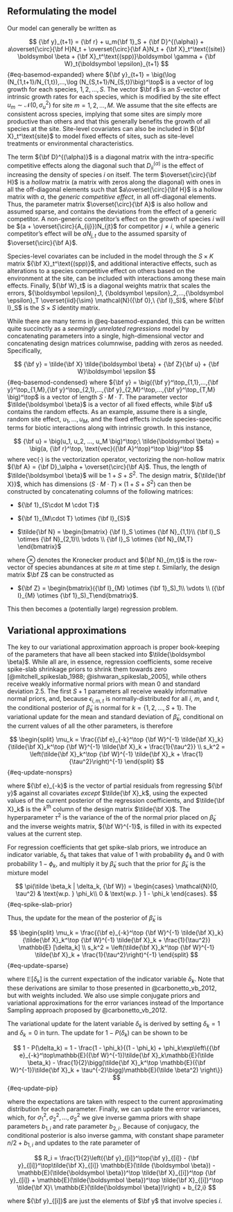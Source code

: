 
## Reformulating the model {.appendix}

Our model can generally be written as

$$
{\bf y}_{t+1} = {\bf r} + u_m{\bf 1}_S + {\bf D}^{(\alpha)} + a\overset{\circ}{\bf H}N_t + \overset{\circ}{\bf A}N_t + {\bf X}_t^\text{(site)} \boldsymbol \beta + {\bf X}_t^\text{(spp)}\boldsymbol \gamma + {\bf W}_t{\boldsymbol \epsilon}_{t+1}
$$ {#eq-basemod-expanded}
where ${\bf y}_{t+1} = \big(\log (N_{1,t+1}/N_{1,t}),...,\log (N_{S,t+1}/N_{S,t})\big)^\top$ is a vector of log growth for each species, $1,2,...,S$. The vector $\bf r$ is an $S$-vector of intrinsic growth rates for each species, which is modified by the site effect $u_m \sim \mathcal{N}(0, \sigma_u^2)$ for site $m = 1,2,...,M$. We assume that the site effects are consistent across species, implying that some sites are simply more productive than others and that this generally benefits the growth of all species at the site. Site-level covariates can also be included in ${\bf X}_t^\text{site}$ to model fixed effects of sites, such as site-level treatments or environmental characteristics. 

The term ${\bf D}^{(\alpha)}$ is a diagonal matrix with the intra-specific competitive effects along the diagonal such that $D^{(\alpha)}_{ii}$ is the effect of increasing the density of species $i$ on itself. The term $\overset{\circ}{\bf H}$ is a *hollow* matrix (a matrix with zeros along the diagonal) with ones in all the off-diagonal elements such that $a\overset{\circ}{\bf H}$ is a hollow matrix with $a$, the *generic competitive effect*, in all off-diagonal elements. Thus, the parameter matrix $\overset{\circ}{\bf A}$ is also hollow and assumed sparse, and contains the deviations from the effect of a generic competitor. A non-generic competitor's effect on the growth of species $i$ will be $(a + \overset{\circ}{A_{ij}})N_{jt}$ for competitor $j\ne i$, while a generic competitor's effect will be $aN_{j,t}$ due to the assumed sparsity of $\overset{\circ}{\bf A}$.

Species-level covariates can be included in the model through the $S \times K$ matrix ${\bf X}_t^\text{(spp)}$, and additional interactive effects, such as alterations to a species competitive effect on others based on the environment at the site, can be included with interactions among these main effects. Finally, ${\bf W}_t$ is a diagonal weights matrix that scales the errors, ${\boldsymbol \epsilon}_1, {\boldsymbol \epsilon}_2,...,{\boldsymbol \epsilon}_T \overset{iid}{\sim} \mathcal{N}({\bf 0},\ {\bf I}_S)$, where ${\bf I}_S$ is the $S \times S$ identity matrix.

While there are many terms in @eq-basemod-expanded, this can be written quite succinctly as a *seemingly unrelated regressions* model by concatenating parameters into a single, high-dimensional vector and concatenating design matrices columnwise, padding with zeros as needed. Specifically,

$$
{\bf y} = \tilde{\bf X} \tilde{\boldsymbol \beta} + {\bf Z}{\bf u} + {\bf W}\boldsymbol \epsilon
$$ {#eq-basemod-condensed}
where ${\bf y} = \big({\bf y}^\top_{1,1},...,{\bf y}^\top_{1,M},{\bf y}^\top_{2,1},...,{\bf y}_{2,M}^\top,...,{\bf y}^\top_{T,M} \big)^\top$ is a vector of length $S \cdot M \cdot T$. The parameter vector $\tilde{\boldsymbol \beta}$ is a vector of all fixed effects, while $\bf u$ contains the random effects. As an example, assume there is a single, random site effect, $u_1, ..., u_M$, and the fixed effects include species-specific terms for biotic interactions along with intrinsic growth. In this instance,

$$
{\bf u} = \big(u_1, u_2, ..., u_M \big)^\top;\ \tilde{\boldsymbol \beta} = \big(a, {\bf r}^\top, \text{vec}({\bf A}^\top)^\top \big)^\top
$$
where $\text{vec}(\cdot)$ is the vectorization operator, vectorizing the non-hollow matrix ${\bf A} = {\bf D}_\alpha + \overset{\circ}{\bf A}$. Thus, the length of $\tilde{\boldsymbol \beta}$ will be $1 + S + S^2$. The design matrix, ${\tilde{\bf X}}$, which has dimensions $(S\cdot M \cdot T) \times (1 + S + S^2)$ can then be constructed by concatenating columns of the following matrices:

- ${\bf 1}_{S\cdot M \cdot T}$

- ${\bf 1}_{M\cdot T} \otimes {\bf I}_{S}$

- $\tilde{\bf N} = \begin{bmatrix} {\bf I}_S \otimes {\bf N}_{1,1}\\ {\bf I}_S \otimes {\bf N}_{2,1}\\ \vdots \\ {\bf I}_S \otimes {\bf N}_{M,T} \end{bmatrix}$

where $\otimes$ denotes the Kronecker product and ${\bf N}_{m,t}$ is the row-vector of species abundances at site $m$ at time step $t$. Similarly, the design matrix $\bf Z$ can be constructed as

- ${\bf Z} = \begin{bmatrix}({\bf I}_{M} \otimes {\bf 1}_S)_1\\ \vdots \\ ({\bf I}_{M} \otimes {\bf 1}_S)_T\end{bmatrix}$.

This then becomes a (potentially large) regression problem. 

## Variational approximations {.appendix}

The key to our variational approximation approach is proper book-keeping of the parameters that have all been stacked into $\tilde{\boldsymbol \beta}$. While all are, in essence, regression coefficients, some receive spike-slab shrinkage priors to shrink them towards zero [@mitchell_spikeslab_1988; @ishwaran_spikeslab_2005], while others receive weakly informative normal priors with mean 0 and standard deviation 2.5. The first $S + 1$ parameters all receive weakly informative normal priors, and, because $\epsilon_{i,m,t}$ is normally-distributed for all $i,\ m,$ and $t$, the conditional posterior of $\tilde \beta_k$ is normal for $k = \{1, 2, ..., S+1\}$. The variational update for the mean and standard deviation of $\tilde\beta_k$, conditional on the current values of all the other parameters, is therefore

$$
\begin{split}
\mu_k = \frac{{\bf e}_{-k}^\top {\bf W}^{-1} \tilde{\bf X}_k}{\tilde{\bf X}_k^\top {\bf W}^{-1} \tilde{\bf X}_k + \frac{1}{\tau^2}} \\
s_k^2 = \left(\tilde{\bf X}_k^\top {\bf W}^{-1} \tilde{\bf X}_k + \frac{1}{\tau^2}\right)^{-1}
\end{split}
$$ {#eq-update-nonsprs}

where ${\bf e}_{-k}$ is the vector of partial residuals from regressing ${\bf y}$ against all covariates *except* $\tilde{\bf X}_k$, using the expected values of the current posterior of the regression coefficients, and $\tilde{\bf X}_k$ is the $k^\text{th}$ column of the design matrix $\tilde{\bf X}$. The hyperparameter $\tau^2$ is the variance of the of the normal prior placed on $\tilde \beta_k$ and the inverse weights matrix, ${\bf W}^{-1}$, is filled in with its expected values at the current step. 

For regression coefficients that get spike-slab priors, we introduce an indicator variable, $\delta_k$ that takes that value of 1 with probability $\phi_k$ and 0 with probability $1 - \phi_k$, and multiply it by $\tilde \beta_k$ such that the prior for $\tilde \beta_k$ is the mixture model 

$$
\pi(\tilde \beta_k | \delta_k, {\bf W}) = \begin{cases}
\mathcal{N}(0, \tau^2) & \text{w.p. } \phi_k\\
0 & \text{w.p. } 1 - \phi_k
\end{cases}.
$$ {#eq-spike-slab-prior}

Thus, the update for the mean of the posterior of $\tilde \beta_k$ is

$$
\begin{split}
\mu_k = \frac{{\bf e}_{-k}^\top {\bf W}^{-1} \tilde{\bf X}_k}{\tilde{\bf X}_k^\top {\bf W}^{-1} \tilde{\bf X}_k + \frac{1}{\tau^2}} \mathbb{E} [\delta_k] \\
s_k^2 = \left(\tilde{\bf X}_k^\top {\bf W}^{-1} \tilde{\bf X}_k + \frac{1}{\tau^2}\right)^{-1}
\end{split}
$$ {#eq-update-sparse}

where $\mathbb{E}[\delta_k]$ is the current expectation of the indicator variable $\delta_k$. Note that these derivations are similar to those presented in @carbonetto_vb_2012, but with weights included. We also use simple conjugate priors and variational approximations for the error variances instead of the Importance Sampling approach proposed by @carbonetto_vb_2012. 

The variational update for the latent variable $\delta_k$ is derived by setting $\delta_k = 1$ and $\delta_k = 0$ in turn. The update for $1 - P(\delta_k)$ can be shown to be

$$
1 - P(\delta_k) = 1 - \frac{1 - \phi_k}{(1 - \phi_k) + \phi_k\exp\left\{{\bf e}_{-k}^\top\mathbb{E}({\bf W}^{-1})\tilde{\bf X}_k\mathbb{E}(\tilde \beta_k) - \frac{1}{2}\bigg(\tilde{\bf X}_k^\top \mathbb{E}({\bf W}^{-1})\tilde{\bf X}_k + \tau^{-2}\bigg)\mathbb{E}(\tilde \beta^2) \right\}}
$$ {#eq-update-pip}

where the expectations are taken with respect to the current approximating distribution for each parameter. 
Finally, we can update the error variances, which, for $\sigma_1^2,\sigma_2^2,...,\sigma_S^2$ we give inverse gamma priors with shape parameters $b_{1,i}$ and rate parameter $b_{2,i}$. Because of conjugacy, the conditional posterior is also inverse gamma, with constant shape parameter $n/2 + b_{1,i}$ and updates to the rate parameter of

$$
R_i = \frac{1}{2}\left({\bf y}_{[i]}^\top{\bf y}_{[i]} - {\bf y}_{[i]}^\top\tilde{\bf X}_{[i]} \mathbb{E}(\tilde {\boldsymbol \beta}) - \mathbb{E}(\tilde{\boldsymbol \beta})^\top \tilde{\bf X}_{[i]}^\top {\bf y}_{[i]} + \mathbb{E}(\tilde{\boldsymbol \beta})^\top \tilde{\bf X}_{[i]}^\top \tilde{\bf X}\ \mathbb{E}(\tilde{\boldsymbol \beta})\right) + b_{2,i}
$$

where ${\bf y}_{[i]}$ are just the elements of $\bf y$ that involve species $i$.


